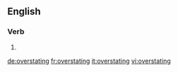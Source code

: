 ==English==

===Verb===
{{head|en}}

# {{present participle of|overstate|lang=en}}

[[de:overstating]]
[[fr:overstating]]
[[it:overstating]]
[[vi:overstating]]